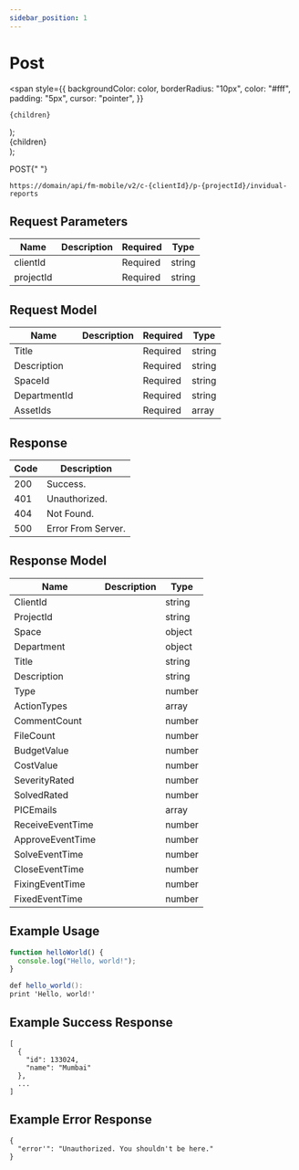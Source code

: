 ```yaml
---
sidebar_position: 1
---
```


# Post

  <span
    style={{
      backgroundColor: color,
      borderRadius: "10px",
      color: "#fff",
      padding: "5px",
      cursor: "pointer",
    }}
  >
    {children}
  </span>
);

  <div
    style={{
      display: "flex",
      justifyContent: "center",
      alignItems: "center",
    }}
  >
    <div
      style={{
        backgroundColor: color,
        borderRadius: "5px",
        height: "10px",
        width: "10px",
        color: color,
        marginRight: "5px",
      }}
    ></div> {children}
  </div>
);

<Highlight color="#25c2a0">POST</Highlight>{" "}

`https://domain/api/fm-mobile/v2/c-{clientId}/p-{projectId}/invidual-reports`

## Request Parameters

| Name      | Description | Required                                        | Type   |
| --------- | ----------- | ----------------------------------------------- | ------ |
| clientId  |             | <Highlight color="#EE4B2B">Required</Highlight> | string |
| projectId |             | <Highlight color="#EE4B2B">Required</Highlight> | string |

## Request Model

| Name         | Description | Required                                        | Type   |
| ------------ | ----------- | ----------------------------------------------- | ------ |
| Title        |             | <Highlight color="#EE4B2B">Required</Highlight> | string |
| Description  |             | <Highlight color="#EE4B2B">Required</Highlight> | string |
| SpaceId      |             | <Highlight color="#EE4B2B">Required</Highlight> | string |
| DepartmentId |             | <Highlight color="#EE4B2B">Required</Highlight> | string |
| AssetIds     |             | <Highlight color="#EE4B2B">Required</Highlight> | array  |

## Response

| Code                           | Description        |
| ------------------------------ | ------------------ |
| <Dot color="#25c2a0">200</Dot> | Success.           |
| <Dot color="#FFC300">401</Dot> | Unauthorized.      |
| <Dot color="#FFC300">404</Dot> | Not Found.         |
| <Dot color="#EE4B2B">500</Dot> | Error From Server. |

## Response Model

| Name             | Description | Type   |
| ---------------- | ----------- | ------ |
| ClientId         |             | string |
| ProjectId        |             | string |
| Space            |             | object |
| Department       |             | object |
| Title            |             | string |
| Description      |             | string |
| Type             |             | number |
| ActionTypes      |             | array  |
| CommentCount     |             | number |
| FileCount        |             | number |
| BudgetValue      |             | number |
| CostValue        |             | number |
| SeverityRated    |             | number |
| SolvedRated      |             | number |
| PICEmails        |             | array  |
| ReceiveEventTime |             | number |
| ApproveEventTime |             | number |
| SolveEventTime   |             | number |
| CloseEventTime   |             | number |
| FixingEventTime  |             | number |
| FixedEventTime   |             | number |


## Example Usage

<Tabs>
<TabItem value="js" label="JavaScript">

```js
function helloWorld() {
  console.log("Hello, world!");
}
```

</TabItem>
<TabItem value="c#" label=".Net">

```c#
def hello_world():
print 'Hello, world!'
```

</TabItem>

</Tabs>

## Example Success Response

```
[
  {
    "id": 133024,
    "name": "Mumbai"
  },
  ...
]
```

## Example Error Response

```
{
  "error'": "Unauthorized. You shouldn't be here."
}
```
